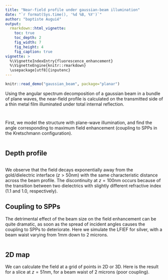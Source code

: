 ```yaml
---
title: "Near-field profile under gaussian-beam illumination"
date: "`r format(Sys.time(), '%d %B, %Y')`"
author: "baptiste Auguié"
output:
  rmarkdown::html_vignette:
    toc: true
    toc_depth: 2
    fig_width: 7
    fig_height: 4
    fig_caption: true
vignette: >
  %\VignetteIndexEntry{fluorescence_enhancement}
  %\VignetteEngine{knitr::rmarkdown}
  \usepackage[utf8]{inputenc}
---
```


```r
knitr::read_demo("gaussian_beam", package="planar")
```
Using the angular spectrum decomposition of a gaussian beam in a bundle of plane waves, the near-field profile is calculated on the transmitted side of a thin metal film illuminated under total internal reflection.

```r
```

```r
```

First, we model the structure with plane-wave illumination, and find the angle corresponding to maximum field enhancement (coupling to SPPs in the Kretschmann configuration).

```r
```
## Depth profile

```r
```
We observe that the field decays exponentially away from the gold/dielectric interface ($z>50$nm) with the same characteristic distance across the beam profile. The discontinuity at $z=100$nm occurs because of the transition between two dielectrics with slightly different refractive index (1.1 and 1.0, respectively).

## Coupling to SPPs

The detrimental effect of the beam size on the field enhancement can be quite dramatic, as soon as the spread of incident angles causes the coupling to SPPs to deteriorate. Here we simulate the LFIEF for silver, with a beam waist varying from 1mm down to 2 microns.

```r
```

## 2D map

We can calculate the field at a grid of points in 2D or 3D. Here is the result for a slice at $z=51$nm, for a beam waist of 2 microns (poor coupling).

```r
```




